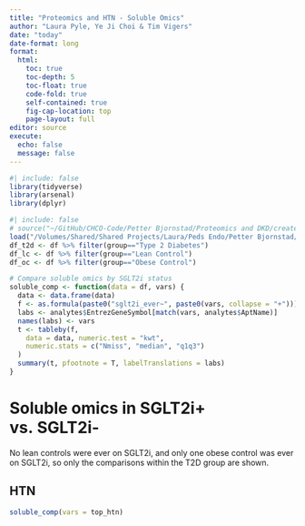 ```yaml
---
title: "Proteomics and HTN - Soluble Omics"
author: "Laura Pyle, Ye Ji Choi & Tim Vigers"
date: "today"
date-format: long
format:
  html:
    toc: true
    toc-depth: 5
    toc-float: true
    code-fold: true
    self-contained: true
    fig-cap-location: top
    page-layout: full
editor: source
execute:
  echo: false
  message: false
---
```


```r
#| include: false
library(tidyverse)
library(arsenal)
library(dplyr)
```

```r
#| include: false
# source("~/GitHub/CHCO-Code/Petter Bjornstad/Proteomics and DKD/create_today_dkd_analysis_dataset.R")
load("/Volumes/Shared/Shared Projects/Laura/Peds Endo/Petter Bjornstad/Proteomics and HTN/Data_Cleaned/analysis_dataset.RData")
df_t2d <- df %>% filter(group=="Type 2 Diabetes")
df_lc <- df %>% filter(group=="Lean Control")
df_oc <- df %>% filter(group=="Obese Control")
```

```r
# Compare soluble omics by SGLT2i status
soluble_comp <- function(data = df, vars) {
  data <- data.frame(data)
  f <- as.formula(paste0("sglt2i_ever~", paste0(vars, collapse = "+")))
  labs <- analytes$EntrezGeneSymbol[match(vars, analytes$AptName)]
  names(labs) <- vars
  t <- tableby(f,
    data = data, numeric.test = "kwt",
    numeric.stats = c("Nmiss", "median", "q1q3")
  )
  summary(t, pfootnote = T, labelTranslations = labs)
}
```

# Soluble omics in SGLT2i+ vs. SGLT2i-

No lean controls were ever on SGLT2i, and only one obese control was ever on SGLT2i, so only the comparisons within the T2D group are shown.

## HTN

```r
soluble_comp(vars = top_htn)
```

